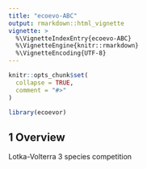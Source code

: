 ```yaml
---
title: "ecoevo-ABC"
output: rmarkdown::html_vignette
vignette: >
  %\VignetteIndexEntry{ecoevo-ABC}
  %\VignetteEngine{knitr::rmarkdown}
  %\VignetteEncoding{UTF-8}
---
```


```r
knitr::opts_chunk$set(
  collapse = TRUE,
  comment = "#>"
)
```

```r
library(ecoevor)
```
## 1 Overview
Lotka-Volterra 3 species competition
